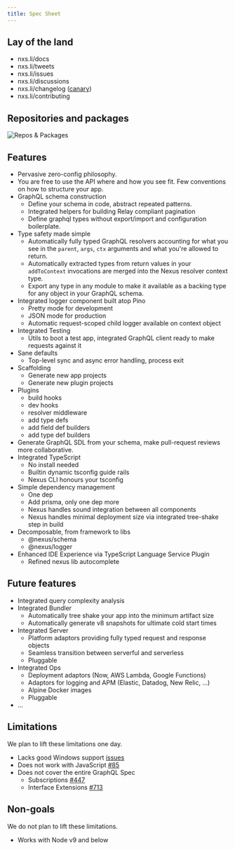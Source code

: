 ```yaml
---
title: Spec Sheet
---
```


## Lay of the land

- nxs.li/docs
- nxs.li/tweets
- nxs.li/issues
- nxs.li/discussions
- nxs.li/changelog ([canary](https://nxs.li/changelog/canary))
- nxs.li/contributing

## Repositories and packages

![Repos & Packages](https://dsc.cloud/661643/repos-and-packages.png)

## Features

- Pervasive zero-config philosophy.
- You are free to use the API where and how you see fit. Few conventions on how to structure your app.
- GraphQL schema construction
  - Define your schema in code, abstract repeated patterns.
  - Integrated helpers for building Relay compliant pagination
  - Define graphql types without export/import and configuration boilerplate.
- Type safety made simple
  - Automatically fully typed GraphQL resolvers accounting for what you see in the `parent`, `args`, `ctx` arguments and what you're allowed to return.
  - Automatically extracted types from return values in your `addToContext` invocations are merged into the Nexus resolver context type.
  - Export any type in any module to make it available as a backing type for any object in your GraphQL schema.
- Integrated logger component built atop Pino
  - Pretty mode for development
  - JSON mode for production
  - Automatic request-scoped child logger available on context object
- Integrated Testing
  - Utils to boot a test app, integrated GraphQL client ready to make requests against it
- Sane defaults
  - Top-level sync and async error handling, process exit
- Scaffolding
  - Generate new app projects
  - Generate new plugin projects
- Plugins
  - build hooks
  - dev hooks
  - resolver middleware
  - add type defs
  - add field def builders
  - add type def builders
- Generate GraphQL SDL from your schema, make pull-request reviews more collaborative.
- Integrated TypeScript
  - No install needed
  - Builtin dynamic tsconfig guide rails
  - Nexus CLI honours your tsconfig
- Simple dependency management
  - One dep
  - Add prisma, only one dep more
  - Nexus handles sound integration between all components
  - Nexus handles minimal deployment size via integrated tree-shake step in build
- Decomposable, from framework to libs
  - @nexus/schema
  - @nexus/logger
- Enhanced IDE Experience via TypeScript Language Service Plugin
  - Refined nexus lib autocomplete

## Future features

- Integrated query complexity analysis
- Integrated Bundler
  - Automatically tree shake your app into the minimum artifact size
  - Automatically generate v8 snapshots for ultimate cold start times
- Integrated Server
  - Platform adaptors providing fully typed request and response objects
  - Seamless transition between serverful and serverless
  - Pluggable
- Integrated Ops
  - Deployment adaptors (Now, AWS Lambda, Google Functions)
  - Adaptors for logging and APM (Elastic, Datadog, New Relic, ...)
  - Alpine Docker images
  - Pluggable
- ...

## Limitations

We plan to lift these limitations one day.

- Lacks good Windows support [issues](https://github.com/graphql-nexus/nexus/labels/platform%2Fwindows)
- Does not work with JavaScript [#85](https://github.com/graphql-nexus/nexus/issues/85)
- Does not cover the entire GraphQL Spec
  - Subscriptions [#447](https://github.com/graphql-nexus/nexus/issues/447)
  - Interface Extensions [#713](https://github.com/graphql-nexus/nexus/issues/713)

## Non-goals

We do not plan to lift these limitations.

- Works with Node v9 and below
